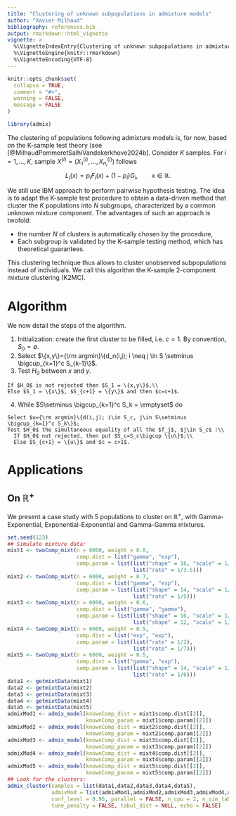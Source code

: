 ```yaml
---
title: "Clustering of unknown subpopulations in admixture models"
author: "Xavier Milhaud"
bibliography: references.bib
output: rmarkdown::html_vignette
vignette: >
  %\VignetteIndexEntry{Clustering of unknown subpopulations in admixture models}
  %\VignetteEngine{knitr::rmarkdown}
  %\VignetteEncoding{UTF-8}
---
```


```r
knitr::opts_chunk$set(
  collapse = TRUE,
  comment = "#>",
  warning = FALSE,
  message = FALSE
)
```

```r
library(admix)
```


The clustering of populations following admixture models is, for now, based on the K-sample test theory (see [@MilhaudPommeretSalhiVandekerkhove2024b]. Consider $K$ samples. For $i=1,...,K$, sample $X^{(i)} = (X_1^{(i)}, ..., X_{n_i}^{(i)})$ follows
$$L_i(x) = p_i F_i(x) + (1-p_i) G_i, \qquad x \in \mathbb{R}.$$

We still use IBM approach to perform pairwise hypothesis testing. The idea is to adapt the K-sample test procedure to obtain a data-driven method that cluster the $K$ populations into $N$ subgroups, characterized by a common unknown mixture component. The advantages of such an approach is twofold:

* the number $N$ of clusters is automatically chosen by the procedure,
* Each subgroup is validated by the K-sample testing method, which has theoretical guarantees.

This clustering technique thus allows to cluster unobserved subpopulations instead of individuals. We call this algorithm the K-sample 2-component mixture clustering (K2MC).


# Algorithm

We now detail the steps of the algorithm.

  1. Initialization: create the first cluster to be filled, i.e. $c = 1$. By convention, $S_0=\emptyset$.
  2. Select $\{x,y\}={\rm argmin}\{d_n(i,j); i \neq j \in S \setminus \bigcup_{k=1}^c S_{k-1}\}$.
  3. Test $H_0$ between $x$ and $y$.
  
    If $H_0$ is not rejected then $S_1 = \{x,y\}$,\\
    Else $S_1 = \{x\}$, $S_{c+1} = \{y\}$ and then $c=c+1$.
    
  4. While $S\setminus \bigcup_{k=1}^c S_k = \emptyset$ do
  
    Select $u={\rm argmin}\{d(i,j); i\in S_c, j\in S\setminus \bigcup_{k=1}^c S_k\}$;
    Test $H_0$ the simultaneous equality of all the $f_j$, $j\in S_c$ :\\
      If $H_0$ not rejected, then put $S_c=S_c\bigcup \{u\}$;\\
      Else $S_{c+1} = \{u\}$ and $c = c+1$.


# Applications

## On $\mathbb{R}^+$

We present a case study with 5 populations to cluster on $\mathbb{R}^+$, with Gamma-Exponential, Exponential-Exponential and Gamma-Gamma mixtures.

```r
set.seed(123)
## Simulate mixture data:
mixt1 <- twoComp_mixt(n = 6000, weight = 0.8,
                      comp.dist = list("gamma", "exp"),
                      comp.param = list(list("shape" = 16, "scale" = 1/4),
                                        list("rate" = 1/3.5)))
mixt2 <- twoComp_mixt(n = 6000, weight = 0.7,
                      comp.dist = list("gamma", "exp"),
                      comp.param = list(list("shape" = 14, "scale" = 1/2),
                                        list("rate" = 1/5)))
mixt3 <- twoComp_mixt(n = 6000, weight = 0.6,
                      comp.dist = list("gamma", "gamma"),
                      comp.param = list(list("shape" = 16, "scale" = 1/4),
                                        list("shape" = 12, "scale" = 1/2)))
mixt4 <- twoComp_mixt(n = 6000, weight = 0.5,
                      comp.dist = list("exp", "exp"),
                      comp.param = list(list("rate" = 1/2),
                                        list("rate" = 1/7)))
mixt5 <- twoComp_mixt(n = 6000, weight = 0.5,
                      comp.dist = list("gamma", "exp"),
                      comp.param = list(list("shape" = 14, "scale" = 1/2),
                                        list("rate" = 1/6)))
data1 <- getmixtData(mixt1)
data2 <- getmixtData(mixt2)
data3 <- getmixtData(mixt3)
data4 <- getmixtData(mixt4)
data5 <- getmixtData(mixt5)
admixMod1 <- admix_model(knownComp_dist = mixt1$comp.dist[[2]],
                         knownComp_param = mixt1$comp.param[[2]])
admixMod2 <- admix_model(knownComp_dist = mixt2$comp.dist[[2]],
                         knownComp_param = mixt2$comp.param[[2]])
admixMod3 <- admix_model(knownComp_dist = mixt3$comp.dist[[2]],
                         knownComp_param = mixt3$comp.param[[2]])
admixMod4 <- admix_model(knownComp_dist = mixt4$comp.dist[[2]],
                         knownComp_param = mixt4$comp.param[[2]])
admixMod5 <- admix_model(knownComp_dist = mixt5$comp.dist[[2]],
                         knownComp_param = mixt5$comp.param[[2]])
## Look for the clusters:
admix_cluster(samples = list(data1,data2,data3,data4,data5), 
              admixMod = list(admixMod1,admixMod2,admixMod3,admixMod4,admixMod5),
              conf_level = 0.95, parallel = FALSE, n_cpu = 2, n_sim_tab = 10, 
              tune_penalty = FALSE, tabul_dist = NULL, echo = FALSE)
```
